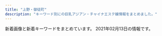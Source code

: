 ```yaml
---
title: "上野・御徒町"
description: "キーワード別にの巨乳アジアン・チャイナエステ嬢情報をまとめました。"
---
```


新着画像と新着キーワードをまとめています。
2021年02月13日の情報です。

<DmmAffiliateIns />
<KeywordTable
  shops={
    [
    {
        "keywords": {
            "D": 2,
            "89": 1,
            "C": 1,
            "87": 2,
            "86": 1,
            "F": 1
        },
        "img_links": [
            "http://www.iyashinoie.mensest.com/img/nav-003.png",
            "http://www.iyashinoie.mensest.com/img/stt.jpg",
            "http://www.iyashinoie.mensest.com/img/nav-006.png",
            "http://www.iyashinoie.mensest.com/img/nav-004.png",
            "http://www.iyashinoie.mensest.com/img/nav-002.png",
            "http://www.iyashinoie.mensest.com/img/top01.png",
            "http://www.iyashinoie.mensest.com/img/tel.png",
            "http://www.iyashinoie.mensest.com/files/003.jpg",
            "http://www.iyashinoie.mensest.com/img/nav-005.png",
            "http://www.iyashinoie.mensest.com/files/001.jpg",
            "http://www.iyashinoie.mensest.com/files/002.jpg",
            "http://www.iyashinoie.mensest.com/files/004.jpg",
            "http://www.iyashinoie.mensest.com/img/stb.jpg",
            "http://www.iyashinoie.mensest.com/img/nav-001.png"
        ],
        "url": "http://www.iyashinoie.mensest.com/",
        "name": "\u7652\u3057\u306e\u5bb6",
        "station": "\u6d45\u8349\u99c5"
    },
    {
        "img_links": [],
        "url": "http://www.macaron.esjoho.com/",
        "keywords": {},
        "station": "JR\u5fa1\u5f92\u753a\u99c5\u5317\u53e3",
        "name": "\u30de\u30ab\u30ed\u30f3"
    },
    {
        "station": "JR\u5fa1\u5f92\u753a\u99c5\u5317\u53e3",
        "keywords": {},
        "url": "http://reiwabi.work/",
        "name": "\u84ee\uff5e\u30ec\u30f3",
        "img_links": [
            "http://reiwabi.work/images/line.png",
            "http://reiwabi.work/images/7.jpg",
            "http://reiwabi.work/images/sys1.jpg",
            "http://reiwabi.work/staff/ruru.jpg",
            "http://reiwabi.work/img/risa1.jpg",
            "http://reiwabi.work/images/8.jpg",
            "http://reiwabi.work/staff/risa.jpg",
            "http://reiwabi.work/images/sys3.jpg",
            "http://reiwabi.work/staff/kasumi.jpg",
            "http://reiwabi.work/img/ruru1.jpg",
            "http://reiwabi.work/staff/yui.jpg",
            "http://reiwabi.work/images/mobile.jpg",
            "http://reiwabi.work/img/kana1.jpg",
            "http://reiwabi.work/img/aya2.jpg",
            "http://reiwabi.work/staff/yumi.jpg",
            "http://reiwabi.work/images/staff_t.jpg",
            "http://reiwabi.work/staff/erina.jpg",
            "http://reiwabi.work/img/erina1.jpg",
            "http://reiwabi.work/staff/kana.jpg",
            "http://reiwabi.work/images/int2.png",
            "http://reiwabi.work/img/yumi1.jpg",
            "http://reiwabi.work/images/5.jpg",
            "http://reiwabi.work/images/interior_t.jpg",
            "http://reiwabi.work/images/9.jpg",
            "http://reiwabi.work/images/ac1.jpg",
            "http://reiwabi.work/images/head.jpg",
            "http://reiwabi.work/images/sys2.jpg",
            "http://reiwabi.work/images/3.jpg",
            "http://reiwabi.work/img/yui1.jpg",
            "http://reiwabi.work/images/sys5.jpg",
            "http://reiwabi.work/img/aya1.jpg",
            "http://reiwabi.work/staff/aya.jpg",
            "http://reiwabi.work/img/mirai1.jpg",
            "http://reiwabi.work/img/kasumi1.jpg",
            "http://reiwabi.work/images/6.jpg",
            "http://reiwabi.work/images/4.jpg",
            "http://reiwabi.work/images/news.jpg",
            "http://reiwabi.work/images/2.jpg",
            "http://reiwabi.work/images/int1.png",
            "http://reiwabi.work/images/1.jpg",
            "http://reiwabi.work/staff/mirai.jpg",
            "http://reiwabi.work/img/risa2.jpg"
        ]
    },
    {
        "name": "\u5922\u306e\u604b",
        "keywords": {
            "87": 38,
            "86": 40,
            "C": 8,
            "88": 30,
            "D": 70,
            "F": 8,
            "G": 22
        },
        "img_links": [
            "http://www.yumenokoi.masg.info/files/018.jpg",
            "http://www.yumenokoi.masg.info/files/008.jpg",
            "http://www.yumenokoi.masg.info/images/rsubt1.png",
            "http://www.yumenokoi.masg.info/images/service/s02.jpg",
            "http://www.yumenokoi.masg.info/files/024.jpg",
            "http://www.yumenokoi.masg.info/images/m6.jpg",
            "http://www.yumenokoi.masg.info/files/008-02.jpg",
            "http://www.yumenokoi.masg.info/photo_news/upimg/259165f7d302e6c9a3_1.jpg",
            "http://www.yumenokoi.masg.info/files/024-02.jpg",
            "http://www.yumenokoi.masg.info/files/010-02.jpg",
            "http://www.yumenokoi.masg.info/files/017-02.jpg",
            "http://www.yumenokoi.masg.info/files/006-02.jpg",
            "http://www.yumenokoi.masg.info/files/018-02.jpg",
            "http://www.yumenokoi.masg.info/images/tel2.png",
            "http://www.yumenokoi.masg.info/files/011-02.jpg",
            "http://www.yumenokoi.masg.info/files/021.jpg",
            "http://www.yumenokoi.masg.info/images/slider-img001.jpg",
            "http://www.yumenokoi.masg.info/photo_news/upimg/259165f7d302e6c9a3_0.jpg",
            "http://www.yumenokoi.masg.info/files/017.jpg",
            "http://www.yumenokoi.masg.info/images/service/s01.jpg",
            "http://www.yumenokoi.masg.info/images/rsubt2.png",
            "http://www.yumenokoi.masg.info/images/rsubt5.png",
            "http://www.yumenokoi.masg.info/files/013-02.jpg",
            "http://www.yumenokoi.masg.info/files/015-02.jpg",
            "http://www.yumenokoi.masg.info/images/rsubt4.png",
            "http://www.yumenokoi.masg.info/images/rsubt3.png",
            "http://www.yumenokoi.masg.info/images/rsubt7.png",
            "http://www.yumenokoi.masg.info/files/009-02.jpg",
            "http://www.yumenokoi.masg.info/files/002-02.jpg",
            "http://www.yumenokoi.masg.info/files/015.jpg",
            "http://www.yumenokoi.masg.info/images/b-tel.png",
            "http://www.yumenokoi.masg.info/files/010.jpg",
            "http://www.yumenokoi.masg.info/images/m4.jpg",
            "http://www.yumenokoi.masg.info/images/service/s06.jpg",
            "http://www.yumenokoi.masg.info/files/023.jpg",
            "http://www.yumenokoi.masg.info/images/b-online.png",
            "http://www.yumenokoi.masg.info/files/006.jpg",
            "http://www.yumenokoi.masg.info/images/service/s05.jpg",
            "http://www.yumenokoi.masg.info/images/m1.jpg",
            "http://www.yumenokoi.masg.info/files/023-02.jpg",
            "http://www.yumenokoi.masg.info/files/021-02.jpg",
            "http://www.yumenokoi.masg.info/images/rsubt6.png",
            "http://www.yumenokoi.masg.info/images/service/s04.jpg",
            "http://www.yumenokoi.masg.info/files/013.jpg",
            "http://www.yumenokoi.masg.info/files/002.jpg",
            "http://www.yumenokoi.masg.info/files/009.jpg",
            "http://www.yumenokoi.masg.info/photo_news/upimg/351066018f0c247b28_0.jpg",
            "http://www.yumenokoi.masg.info/images/service/s03.jpg",
            "http://www.yumenokoi.masg.info/images/m3.jpg",
            "http://www.yumenokoi.masg.info/photo_news/upimg/497645f9666e055101_0.jpg",
            "http://www.yumenokoi.masg.info/images/slider-img002.jpg",
            "http://www.yumenokoi.masg.info/files/016-02.jpg",
            "http://www.yumenokoi.masg.info/files/016.jpg",
            "http://www.yumenokoi.masg.info/images/m2.jpg",
            "http://www.yumenokoi.masg.info/files/011.jpg"
        ],
        "url": "http://www.yumenokoi.masg.info/",
        "station": "JR\u5fa1\u5f92\u753a\u99c5\u5317\u53e3"
    },
    {
        "name": "\u5b89\u5fc3\u5802",
        "img_links": [
            "http://es-en.info/images/8.jpg",
            "http://es-en.info/sp/staff/emi.jpg",
            "http://es-en.info/sp/staff/yuki.jpg",
            "http://es-en.info/images/info.png",
            "http://es-en.info/sp/img/yuyu1.jpg",
            "http://es-en.info/images/3.jpg",
            "http://es-en.info/sp/images/time.png",
            "http://es-en.info/sp/img/nana1.jpg",
            "http://es-en.info/images/mobile.jpg",
            "http://es-en.info/sp/staff/yuyu.jpg",
            "http://es-en.info/sp/images/int3.jpg",
            "http://es-en.info/sp/images/sisu.png",
            "http://es-en.info/img/yuki1.jpg",
            "http://es-en.info/sp/staff/natumi.jpg",
            "http://es-en.info/img/yuyu1.jpg",
            "http://es-en.info/img/tiaki.jpg",
            "http://es-en.info/images/5.jpg",
            "http://es-en.info/sp/staff/ai.jpg",
            "http://es-en.info/sp/staff/nana.jpg",
            "http://es-en.info/img/nana1.jpg",
            "http://es-en.info/sp/images/tel.jpg",
            "http://es-en.info/sp/img/yuki1.jpg",
            "http://es-en.info/img/riri1.jpg",
            "http://es-en.info/sp/images/pc.jpg",
            "http://es-en.info/img/yuki.jpg",
            "http://es-en.info/sp/images/newsb.png",
            "http://es-en.info/images/7.jpg",
            "http://es-en.info/img/emi1.jpg",
            "http://es-en.info/images/staff_t.jpg",
            "http://es-en.info/sp/staff/eri.jpg",
            "http://es-en.info/sp/img/emi1.jpg",
            "http://es-en.info/sp/staff/tiaki.jpg",
            "http://es-en.info/sp/images/int1.jpg",
            "http://es-en.info/sp/images/ac1.jpg",
            "http://es-en.info/sp/images/topgirl.jpg",
            "http://es-en.info/sp/menu/top.jpg",
            "http://es-en.info/sp/img/natumi1.jpg",
            "http://es-en.info/images/interior.png",
            "http://es-en.info/img/eri1.jpg",
            "http://es-en.info/sp/images/top.jpg",
            "http://es-en.info/img/emi.jpg",
            "http://es-en.info/sp/images/int1.png",
            "http://es-en.info/img/riri.jpg",
            "http://es-en.info/images/9.jpg",
            "http://es-en.info/images/1.jpg",
            "http://es-en.info/sp/menu/interior.jpg",
            "http://es-en.info/sp/images/sisu_t.jpg",
            "http://es-en.info/sp/images/rec1.png",
            "http://es-en.info/img/tiaki1.jpg",
            "http://es-en.info/images/rem.jpg",
            "http://es-en.info/img/natumi.jpg",
            "http://es-en.info/img/ai.jpg",
            "http://es-en.info/img/nana.jpg",
            "http://es-en.info/sp/img/ai1.jpg",
            "http://es-en.info/sp/images/rec3.png",
            "http://es-en.info/images/sm.jpg",
            "http://es-en.info/img/ai1.jpg",
            "http://es-en.info/sp/menu/staff.jpg",
            "http://es-en.info/images/news.jpg",
            "http://es-en.info/img/eri.jpg",
            "http://es-en.info/sp/images/news.jpg",
            "http://es-en.info/sp/images/sys1.jpg",
            "http://es-en.info/images/sys1.png",
            "http://es-en.info/sp/images/footer.jpg",
            "http://es-en.info/img/natumi1.jpg",
            "http://es-en.info/images/10.jpg",
            "http://es-en.info/images/4.jpg",
            "http://es-en.info/images/interior_t.jpg",
            "http://es-en.info/sp/images/rec2.png",
            "http://es-en.info/sp/images/int2.jpg",
            "http://es-en.info/sp/staff/riri.jpg",
            "http://es-en.info/images/2.jpg",
            "http://es-en.info/sp/images/sys4.png",
            "http://es-en.info/sp/img/tiaki1.jpg",
            "http://es-en.info/sp/images/sys3.jpg",
            "http://es-en.info/sp/images/head.jpg",
            "http://es-en.info/sp/img/riri1.jpg",
            "http://es-en.info/sp/img/eri1.jpg",
            "http://es-en.info/sp/images/staff_t.png",
            "http://es-en.info/sp/images/interior_t.png",
            "http://es-en.info/img/yuyu.jpg",
            "http://es-en.info/images/head.jpg",
            "http://es-en.info/sp/images/sys2.jpg"
        ],
        "station": "JR\u5fa1\u5f92\u753a\u99c5\u5357\u53e3",
        "url": "http://es-en.info/",
        "keywords": {
            "86": 2,
            "87": 1,
            "85": 1,
            "88": 2,
            "90": 1,
            "F": 1
        }
    },
    {
        "station": "JR\u5fa1\u5f92\u753a\u99c5\u5357\u53e3",
        "url": "http://aroma-plumeria.work/",
        "name": "\u30a2\u30ed\u30de\u30d7\u30eb\u30e1\u30ea\u30a2",
        "img_links": [
            "http://aroma-plumeria.work/sp/img/fla-2.jpg",
            "http://aroma-plumeria.work/img/bar-r.jpg",
            "http://aroma-plumeria.work/img/sta1.jpg",
            "http://aroma-plumeria.work/sp/img/rc.jpg",
            "http://aroma-plumeria.work/sp/img/sta5.jpg",
            "http://aroma-plumeria.work/img/fla.jpg",
            "http://aroma-plumeria.work/img/koko_468x60.png",
            "http://aroma-plumeria.work/sp/img/sta10.jpg",
            "http://aroma-plumeria.work/sp/img/sta05.jpg",
            "http://aroma-plumeria.work/sp/img/sta09.jpg",
            "http://aroma-plumeria.work/sp/img/sta02.jpg",
            "http://aroma-plumeria.work/sp/img/add.jpg",
            "http://aroma-plumeria.work/img/sta09.jpg",
            "http://aroma-plumeria.work/sp/img/footbody.jpg",
            "http://aroma-plumeria.work/sp/img/t-s.jpg",
            "http://aroma-plumeria.work/img/sta02.jpg",
            "http://aroma-plumeria.work/img/fla3.jpg",
            "http://aroma-plumeria.work/sp/img/sys.jpg",
            "http://aroma-plumeria.work/sp/img/tel.jpg",
            "http://aroma-plumeria.work/img/bottom.jpg",
            "http://aroma-plumeria.work/sp/img/1F4AA.png",
            "http://aroma-plumeria.work/sp/img/sta2.jpg",
            "http://aroma-plumeria.work/img/sta010.jpg",
            "http://aroma-plumeria.work/sp/img/t-r.jpg",
            "http://aroma-plumeria.work/sp/img/sta1.jpg",
            "http://aroma-plumeria.work/img/botton.jpg",
            "http://aroma-plumeria.work/img/sta3.jpg",
            "http://aroma-plumeria.work/sp/img/nos.jpg",
            "http://aroma-plumeria.work/img/sta2.jpg",
            "http://aroma-plumeria.work/img/bar-t.jpg",
            "http://aroma-plumeria.work/img/sta4.jpg",
            "http://aroma-plumeria.work/img/iphone.png",
            "http://aroma-plumeria.work/sp/img/t-ac.jpg",
            "http://aroma-plumeria.work/img/bar-rc.jpg",
            "http://aroma-plumeria.work/sp/img/botton.jpg",
            "http://aroma-plumeria.work/img/news.jpg",
            "http://aroma-plumeria.work/sp/img/t-o.jpg",
            "http://aroma-plumeria.work/sp/img/add2.jpg",
            "http://aroma-plumeria.work/img/tps.jpg",
            "http://aroma-plumeria.work/sp/img/fla-1.jpg",
            "http://aroma-plumeria.work/img/1F4AA.png",
            "http://aroma-plumeria.work/sp/img/news.jpg",
            "http://aroma-plumeria.work/img/sta04.jpg",
            "http://aroma-plumeria.work/img/bar-a.jpg",
            "http://aroma-plumeria.work/sp/img/sta04.jpg",
            "http://aroma-plumeria.work/sp/img/pc.jpg",
            "http://aroma-plumeria.work/sp/img/sta01.jpg",
            "http://aroma-plumeria.work/img/botton2.jpg",
            "http://aroma-plumeria.work/sp/img/sta010.jpg",
            "http://aroma-plumeria.work/img/sta01.jpg",
            "http://aroma-plumeria.work/sp/img/sta4.jpg",
            "http://aroma-plumeria.work/img/fla2.jpg",
            "http://aroma-plumeria.work/sp/img/sta9.jpg",
            "http://aroma-plumeria.work/sp/img/head.jpg",
            "http://aroma-plumeria.work/img/sta05.jpg",
            "http://aroma-plumeria.work/img/bar-s.jpg",
            "http://aroma-plumeria.work/img/sta5.jpg",
            "http://aroma-plumeria.work/img/nos.jpg",
            "http://aroma-plumeria.work/sp/img/sta3.jpg",
            "http://aroma-plumeria.work/img/sta9.jpg",
            "http://aroma-plumeria.work/img/head.jpg",
            "http://aroma-plumeria.work/sp/img/koko_234x60.png",
            "http://aroma-plumeria.work/img/sta10.jpg",
            "http://aroma-plumeria.work/sp/img/new.jpg"
        ],
        "keywords": {
            "84": 1,
            "86": 3,
            "88": 2,
            "87": 4,
            "85": 5,
            "G": 1,
            "89": 2,
            "D": 8,
            "C": 17,
            "E": 2
        }
    },
    {
        "url": "http://miel.site",
        "keywords": {
            "85": 1,
            "82": 1,
            "96": 1,
            "80": 1
        },
        "img_links": [
            "http://miel.site/_src/32851154/10.pic.jpg",
            "http://miel.site/_src/29005337/_dsf6119.jpg",
            "http://miel.site/_src/29005342/cam2.png",
            "http://miel.site/_src/36873111/_igp4288.jpg",
            "http://miel.site/_src/38481438/wechatimg213.jpg",
            "http://miel.site/_src/36895484/52ab8d55af50aceb629a82f4d4e7387.jpg",
            "http://miel.site/_src/46102614/wechatimg176_20200107153650427.jpg",
            "http://miel.site/_src/29339021/_msk7930.jpg",
            "http://miel.site/_src/29310699/_dsf6130.jpg",
            "http://miel.site/_src/36895485/52ab8d55af50aceb629a82f4d4e7387.jpg",
            "http://miel.site/_src/29005244/tel.png",
            "http://miel.site/_src/29005344/_dsf6125.jpg",
            "http://miel.site/_src/29005260/news.png",
            "http://miel.site/_src/38472503/wechatimg213.jpg",
            "http://miel.site/_src/29005361/wechatimg47.jpg",
            "http://miel.site/_src/29005360/wechatimg47.jpg",
            "http://miel.site/_src/38481445/wechatimg177.jpg",
            "http://miel.site/_src/29005247/index_09.png",
            "http://miel.site/_src/29005377/smartselect_20190619-130437_wechat.jpg",
            "http://miel.site/_src/29005376/smartselect_20190619-130437_wechat.jpg",
            "http://miel.site/_src/29005355/wechatimg47.jpg",
            "http://miel.site/_src/29510474/_dsf6125.jpg",
            "http://miel.site/_src/29339297/img20190123185245900589.png",
            "http://miel.site/_src/34912876/afb69b6314ccce2e8e5cad415547196_20191220104044273.jpg",
            "http://miel.site/_src/32618650/wechatimg47.jpg",
            "http://miel.site/_src/29312035/wechatimg43.jpg",
            "http://miel.site/_src/36895479/0bb834c5e1d56a0e10627c891433859.jpg",
            "http://miel.site/_src/33382135/smartselect_20190619-130437_wechat.jpg",
            "http://miel.site/_src/46102613/e3d9317697b9310640e097934adfc99.jpg",
            "http://miel.site/_src/29311236/_dsf6136.jpg",
            "http://miel.site/_src/36891852/0bb834c5e1d56a0e10627c891433859.jpg",
            "http://miel.site/_src/46102607/fbe435955084a9c8c2e02b3bb62d2ef.jpg",
            "http://miel.site/_src/29005319/sign.png",
            "http://miel.site/_src/40140461/cam2.png",
            "http://miel.site/_src/34912881/afb69b6314ccce2e8e5cad415547196_20191220104044273.jpg",
            "http://miel.site/_src/46102608/fbe435955084a9c8c2e02b3bb62d2ef.jpg",
            "http://miel.site/_src/29311235/_dsf6135.jpg",
            "http://miel.site/_src/29310698/_dsf6119.jpg",
            "http://miel.site/_src/29005343/_dsf6130.jpg",
            "http://miel.site/_src/29005371/smartselect_20190619-130437_wechat.jpg",
            "http://miel.site/_src/29005243/tel.png",
            "http://miel.site/_src/29005262/img20191121221515045946.png",
            "http://miel.site/_src/34912875/afb69b6314ccce2e8e5cad415547196_20191220104044273.jpg",
            "http://miel.site/_src/29005339/img20170112114741767461.png",
            "http://miel.site/_src/29312033/wechatimg44.jpg",
            "http://miel.site/_src/29005265/mobile.png",
            "http://miel.site/_src/29311234/_dsf6133.jpg",
            "http://miel.site/_src/29227656/_dsf6136.jpg"
        ],
        "station": "JR\u5fa1\u5f92\u753a\u99c5\u5357\u53e3",
        "name": "\u30a8\u30f3\u30b8\u30a7\u30eb"
    },
    {
        "station": "\u6d45\u8349\u99c52\u756a\u51fa\u53e3",
        "img_links": [
            "http://th20.com/turu/images/mobile.jpg"
        ],
        "keywords": {
            "C": 7
        },
        "url": "http://th20.com/turu/",
        "name": "\u9db4"
    },
    {
        "station": "\u7530\u539f\u753a\u99c53\u756a\u51fa\u53e3",
        "keywords": {},
        "img_links": [],
        "url": "http://www.sh-riraku107.xyz/",
        "name": "AOI"
    },
    {
        "name": "\u30b9\u30de\u30a4\u30eb",
        "img_links": [
            "http://smile.ests.jp/images/s_news1.jpg",
            "http://smile.ests.jp/images/s_news.jpg",
            "http://smile.ests.jp/photos/sites/73/2019/06/2019061509402378.jpg",
            "http://smile.ests.jp/images/s_link.png",
            "http://smile.ests.jp/images/end.png",
            "http://smile.ests.jp/images/s_staff.png",
            "http://smile.ests.jp/photos/sites/73/2019/06/2019061509402348.jpg",
            "http://smile.ests.jp/images/mobile.jpg",
            "http://smile.ests.jp/images/s3.jpg",
            "http://smile.ests.jp/images/info.jpg",
            "http://smile.ests.jp/images/s1.jpg",
            "http://smile.ests.jp/photos/sites/73/2019/06/2019061509402357.jpg",
            "http://smile.ests.jp/photos/sites/73/2019/06/2019060610061095.jpg",
            "http://smile.ests.jp/images/top.png",
            "http://smile.ests.jp/photos/sites/73/2020/11/2020110814162332.jpg"
        ],
        "url": "http://smile.ests.jp/",
        "station": "JR\u5fa1\u5f92\u753a\u99c5\u5357\u53e3",
        "keywords": {
            "82": 1,
            "87": 1,
            "84": 1,
            "D": 4,
            "88": 1,
            "C": 1,
            "85": 1
        }
    },
    {
        "url": "http://www.sh-riraks.xyz/",
        "name": "\u5922\u306e\u8776\u3005",
        "station": "JR\u5fa1\u5f92\u753a\u99c5\u5357\u53e3",
        "keywords": {
            "C": 17
        },
        "img_links": [
            "http://www.sh-riraks.xyz/uploads/190611/1-1Z611153S2561.jpg",
            "http://www.sh-riraks.xyz/uploads/201130/1-201130133045611.jpg",
            "http://www.sh-riraks.xyz/uploads/201130/1-201130133145E0.jpg",
            "http://www.sh-riraks.xyz/uploads/201130/1-201130133029220.jpg",
            "http://www.sh-riraks.xyz/uploads/201130/1-201130133129441.jpg",
            "http://www.sh-riraks.xyz/uploads/181001/1-1Q001142T6406.jpg",
            "http://www.sh-riraks.xyz/uploads/201130/1-201130133215X9.jpg",
            "http://www.sh-riraks.xyz/img/ttl_mobile.png",
            "http://www.sh-riraks.xyz/uploads/200617/1-20061G54941Z9.jpg",
            "http://www.sh-riraks.xyz/uploads/allimg/180604/1-1P60410212A02.jpg",
            "http://www.sh-riraks.xyz/uploads/201130/1-201130133012441.jpg",
            "http://www.sh-riraks.xyz/img/ttl_staff.png",
            "http://www.sh-riraks.xyz/uploads/181001/1-1Q001142IB48.jpg",
            "http://www.sh-riraks.xyz/uploads/180521/1-1P52116495SC.jpg",
            "http://www.sh-riraks.xyz/uploads/200617/1-20061G54TIb.jpg",
            "http://www.sh-riraks.xyz/uploads/191015/1-1910151T03I48.jpg",
            "http://www.sh-riraks.xyz/uploads/201130/1-201130132942Y6.jpg",
            "http://www.sh-riraks.xyz/img/ttl_girls.png",
            "http://www.sh-riraks.xyz/uploads/200617/1-20061G54ZQ14.jpg",
            "http://www.sh-riraks.xyz/uploads/200107/1-20010F92019226.jpg",
            "http://www.sh-riraks.xyz/img/ttl_pickup.png",
            "http://www.sh-riraks.xyz/uploads/201130/1-201130132956292.jpg",
            "http://www.sh-riraks.xyz/uploads/201130/1-20113013311Rc.jpg",
            "http://www.sh-riraks.xyz/uploads/180521/1-1P5211649103K.jpg",
            "http://www.sh-riraks.xyz/img/ttl_wnew.png"
        ]
    },
    {
        "url": "https://arirang.tyo.cm/",
        "station": "JR\u5fa1\u5f92\u753a\u99c5\u5317\u53e3",
        "keywords": {
            "85": 18,
            "E": 6,
            "D": 30,
            "86": 6,
            "87": 12,
            "C": 6,
            "83": 6
        },
        "img_links": [
            "https://arirang.tyo.cm/photos/sites/78/2020/12/2020120409184012.jpg",
            "https://arirang.tyo.cm/images/tit_therapist.png",
            "https://arirang.tyo.cm/photos/sites/78/2020/12/2020120409183322.jpg",
            "https://arirang.tyo.cm/images/room4.jpg",
            "https://arirang.tyo.cm/images/tit_staff01.png",
            "https://arirang.tyo.cm/images/tit_new.png",
            "https://arirang.tyo.cm/images/sp_tit_therapist.png",
            "https://arirang.tyo.cm/photos/sites/78/2021/02/2021020409174516.jpg",
            "https://arirang.tyo.cm/images/sp_top.jpg",
            "https://arirang.tyo.cm/photos/sites/78/2020/12/2020120409183445.jpg",
            "https://arirang.tyo.cm/photos/sites/78/2020/12/2020120409183619.jpg",
            "https://arirang.tyo.cm/images/sp_tit_staff02.png",
            "https://arirang.tyo.cm/images/maining.jpg",
            "https://arirang.tyo.cm/images/top.jpg",
            "https://arirang.tyo.cm/images/sp_tit_staff01.png",
            "https://arirang.tyo.cm/images/sp_tit_new.png",
            "https://arirang.tyo.cm/images/tit_staff02.png",
            "https://arirang.tyo.cm/images/room2.jpg",
            "https://arirang.tyo.cm/photos/sites/78/2020/12/2020120409183825.jpg",
            "https://arirang.tyo.cm/images/img_tel.png",
            "https://arirang.tyo.cm/photos/sites/78/2020/12/202012040918423.jpg",
            "https://arirang.tyo.cm/images/room3.jpg",
            "https://arirang.tyo.cm/images/room1.jpg"
        ],
        "name": "\u685c\u30fb\u3055\u304f\u3089"
    },
    {
        "img_links": [
            "http://estelaspa.com/img/system/4.jpg",
            "http://estelaspa.com/img/system/3.jpg",
            "http://estelaspa.com/img/photo_button.png",
            "http://estelaspa.com/uploaded/girlinfo/14/G1_14_2.jpg",
            "http://estelaspa.com/img/rmenu/staff_off.png",
            "http://estelaspa.com/uploaded/girlinfo/16/G2_16_3.jpg",
            "http://estelaspa.com/img/access/key.jpg",
            "http://estelaspa.com/uploaded/girlinfo/12/G1_12_2.jpg",
            "http://estelaspa.com/img/system/card.jpg",
            "http://estelaspa.com/img/corona.png",
            "http://estelaspa.com/img/google_button.png",
            "http://estelaspa.com/uploaded/news/201201035405.jpg",
            "http://estelaspa.com/img/room/1.png",
            "http://estelaspa.com/uploaded/girlinfo/9/G2_9_3.jpg",
            "http://estelaspa.com/img/system/2.jpg",
            "http://estelaspa.com/img/rmenu/call_off.png",
            "http://estelaspa.com/uploaded/girlinfo/13/G1_13_2.jpg",
            "http://estelaspa.com/img/fmenu/call_off.png",
            "http://estelaspa.com/img/rmenu/top_off.png",
            "http://img.es-navi.com/img/link/banners/s/000002.png",
            "http://estelaspa.com/img/system/etc.jpg"
        ],
        "station": "JR\u5fa1\u5f92\u753a\u99c5\u5317\u53e3",
        "name": "Estela SPA\uff5e\u30a8\u30b9\u30c6\u30e9\u30b9\u30d1",
        "url": "http://estelaspa.com/",
        "keywords": {
            "C": 7
        }
    },
    {
        "url": "https://www.ueno-assistant.com/",
        "img_links": [
            "https://www.ueno-assistant.com/images/opbs20-12.jpg",
            "http://www.ueno-assistant.com/images/index_05.png",
            "http://www.ueno-assistant.com/images/opbs20-9.jpg",
            "http://www.ueno-assistant.com/images/opbs20-5.jpg",
            "http://www.ueno-assistant.com/images/index_20.jpg",
            "http://www.ueno-assistant.com/images/index_09.png",
            "https://www.ueno-assistant.com/images/index_19.jpg",
            "https://www.ueno-assistant.com/images/index_03.png",
            "https://www.ueno-assistant.com/images/index_18.jpg",
            "http://www.ueno-assistant.com/images/a0.jpg",
            "https://www.ueno-assistant.com/images/opbs20-15.jpg",
            "http://www.ueno-assistant.com/images/index_03.png",
            "http://www.ueno-assistant.com/images/opbs20-17t.jpg",
            "http://www.ueno-assistant.com/images/index_06.png",
            "http://www.ueno-assistant.com/images/index_08.png",
            "https://www.ueno-assistant.com/images/opbs20-9.jpg",
            "https://www.ueno-assistant.com/images/index_05.png",
            "https://www.ueno-assistant.com/images/index_08.png",
            "https://www.ueno-assistant.com/images/index_02.png",
            "http://www.ueno-assistant.com/images/opbs20-18.jpg",
            "http://www.ueno-assistant.com/images/opbs20-12.jpg",
            "https://www.ueno-assistant.com/images/opbs35.jpg",
            "http://www.ueno-assistant.com/images/index_07.png",
            "http://www.ueno-assistant.com/images/opbs20-17.jpg",
            "https://www.ueno-assistant.com/images/opbs20-17.jpg",
            "https://www.ueno-assistant.com/images/index_20.jpg",
            "http://www.ueno-assistant.com/images/opbs35.jpg",
            "https://www.ueno-assistant.com/images/index_06.png",
            "http://www.ueno-assistant.com/images/opbs20-15.jpg",
            "https://www.ueno-assistant.com/images/opbs20-17t.jpg",
            "http://www.ueno-assistant.com/images/1.jpg",
            "http://www.ueno-assistant.com/images/index_02.png",
            "https://www.ueno-assistant.com/images/index_07.png",
            "http://www.ueno-assistant.com/images/index_18.jpg",
            "https://www.ueno-assistant.com/images/index_09.png",
            "https://www.ueno-assistant.com/images/4.jpg",
            "http://www.ueno-assistant.com/images/index_19.jpg",
            "https://www.ueno-assistant.com/images/1.jpg",
            "https://www.ueno-assistant.com/images/opbs20-5.jpg",
            "https://www.ueno-assistant.com/images/opbs20-18.jpg",
            "https://www.ueno-assistant.com/images/a0.jpg",
            "http://www.ueno-assistant.com/images/4.jpg"
        ],
        "keywords": {
            "90": 6,
            "86": 2,
            "85": 6
        },
        "name": "\u5973\u624b",
        "station": "JR\u4e0a\u91ce\u99c5\u6d45\u8349\u53e3"
    },
    {
        "station": "JR\u5fa1\u5f92\u753a\u99c5\u5357\u53e3",
        "name": "\u6708\u514e \u30b2\u30c3\u30c8",
        "keywords": {
            "D": 4,
            "E": 2,
            "C": 2,
            "\u30bb\u30af\u30b7\u30fc": 1,
            "86": 4,
            "87": 1,
            "85": 5
        },
        "img_links": [
            "https://moon-rabbit.info/staffPhoto/s20201027002208.jpg",
            "https://moon-rabbit.info/staffPhoto/s20201027020357.jpg",
            "https://moon-rabbit.info/staffPhoto/s20201027011627.jpg",
            "https://moon-rabbit.info/staffPhoto/s20201026233328.jpg",
            "https://moon-rabbit.info/staffPhoto/b20201027002208.jpg",
            "https://moon-rabbit.info/staffPhoto/b20210213172102.jpg",
            "https://moon-rabbit.info/staffPhoto/s20201002155444.jpg",
            "https://moon-rabbit.info/staffPhoto/s20201213182803.jpg",
            "https://moon-rabbit.info/staffPhoto/s20201027015914.jpg",
            "https://moon-rabbit.info/images/mobile.jpg",
            "https://moon-rabbit.info/staffPhoto/b20201027011549.jpg",
            "https://moon-rabbit.info/js/sliderLine/slide_next.png",
            "https://moon-rabbit.info/images/store/03.jpg",
            "https://moon-rabbit.info/staffPhoto/s20201027005947.jpg",
            "https://moon-rabbit.info/staffPhoto/b20201027020436.jpg",
            "https://moon-rabbit.info/staffPhoto/b20201027015802.jpg",
            "https://moon-rabbit.info/staffPhoto/s20201027004730.jpg",
            "https://moon-rabbit.info/staffPhoto/s20201027015802.jpg",
            "https://moon-rabbit.info/staffPhoto/s20201201162931.jpg",
            "https://moon-rabbit.info/staffPhoto/s20201027011549.jpg",
            "https://moon-rabbit.info/uploadfiles/images/campaignMoonRabbitInfo.jpg",
            "https://moon-rabbit.info/staffPhoto/s20201027020436.jpg",
            "https://moon-rabbit.info/staffPhoto/s20201027004342.jpg",
            "https://moon-rabbit.info/staffPhoto/s20210213172102.jpg",
            "https://moon-rabbit.info/staffPhoto/s20201026232438.jpg",
            "https://moon-rabbit.info/staffPhoto/b20201027020357.jpg",
            "https://moon-rabbit.info/images/store/02.jpg",
            "https://moon-rabbit.info/images/store/01.jpg",
            "https://moon-rabbit.info/staffPhoto/b20201201162931.jpg",
            "https://moon-rabbit.info/staffPhoto/b20201027004342.jpg",
            "https://moon-rabbit.info/staffPhoto/b20201027003115.jpg",
            "https://moon-rabbit.info/images/store/04.jpg",
            "https://moon-rabbit.info/staffPhoto/s20201026233537.jpg",
            "https://moon-rabbit.info/staffPhoto/s20201026233224.jpg",
            "https://moon-rabbit.info/staffPhoto/b20201027015914.jpg",
            "https://moon-rabbit.info/staffPhoto/b20201027004730.jpg",
            "https://moon-rabbit.info/images/returnBtn.png",
            "https://moon-rabbit.info/staffPhoto/b20201213182803.jpg",
            "https://moon-rabbit.info/js/sliderLine/slide_prev.png",
            "https://moon-rabbit.info/staffPhoto/s20201027003115.jpg"
        ],
        "url": "https://moon-rabbit.info/"
    },
    {
        "img_links": [
            "http://chloe.est-u.com/images/a3.jpg",
            "http://chloe.est-u.com/images/index_01.jpg",
            "http://chloe.est-u.com/images/s1.jpg",
            "http://chloe.est-u.com/images/3.jpg",
            "http://chloe.est-u.com/images/a1.jpg",
            "http://chloe.est-u.com/images/index_03.jpg",
            "http://chloe.est-u.com/images/cc.jpg",
            "http://chloe.est-u.com/images/2.jpg",
            "http://chloe.est-u.com/images/a2.jpg",
            "http://chloe.est-u.com/images/index_02.jpg",
            "http://chloe.est-u.com/images/index_14.jpg",
            "http://chloe.est-u.com/images/index_07.jpg"
        ],
        "keywords": {},
        "station": "JR\u5fa1\u5f92\u753a\u99c5\u5357\u53e3",
        "name": "CHLOE",
        "url": "http://chloe.est-u.com/"
    },
    {
        "img_links": [
            "http://o-lucky.work/images/head.jpg",
            "http://o-lucky.work/sp/images/menu/top.jpg",
            "http://o-lucky.work/sp/staff/sakura.jpg",
            "http://o-lucky.work/sp/staff/sayaka.jpg",
            "http://o-lucky.work/sp/images/int3.jpg",
            "http://o-lucky.work/sp/img/kana1.jpg",
            "http://o-lucky.work/images/5.jpg",
            "http://o-lucky.work/images/news.jpg",
            "http://o-lucky.work/staff/sayaka.jpg",
            "http://o-lucky.work/sp/staff/yuyu.jpg",
            "http://o-lucky.work/img/kana1.jpg",
            "http://o-lucky.work/sp/img/yuyu1.jpg",
            "http://o-lucky.work/images/1.jpg",
            "http://o-lucky.work/images/staff_t.jpg",
            "http://o-lucky.work/images/4.jpg",
            "http://o-lucky.work/img/nana1.jpg",
            "http://o-lucky.work/images/b3.jpg",
            "http://o-lucky.work/staff/sakura.jpg",
            "http://o-lucky.work/images/mobile.jpg",
            "http://o-lucky.work/img/ruru1.jpg",
            "http://o-lucky.work/sp/images/topgirl.jpg",
            "http://o-lucky.work/sp/images/tel.jpg",
            "http://o-lucky.work/sp/images/top.jpg",
            "http://o-lucky.work/images/line.png",
            "http://o-lucky.work/sp/images/int4.jpg",
            "http://o-lucky.work/images/sys2.jpg",
            "http://o-lucky.work/images/interior_t.jpg",
            "http://o-lucky.work/images/b2.jpg",
            "http://o-lucky.work/sp/img/ruru1.jpg",
            "http://o-lucky.work/images/sm.jpg",
            "http://o-lucky.work/img/yuyu1.jpg",
            "http://o-lucky.work/sp/img/sayaka1.jpg",
            "http://o-lucky.work/sp/menu/interior.jpg",
            "http://o-lucky.work/sp/staff/nana.jpg",
            "http://o-lucky.work/images/sys1.jpg",
            "http://o-lucky.work/sp/staff/kana.jpg",
            "http://o-lucky.work/sp/images/news.jpg",
            "http://o-lucky.work/sp/images/int1.jpg",
            "http://o-lucky.work/sp/images/sys3.jpg",
            "http://o-lucky.work/sp/images/head.jpg",
            "http://o-lucky.work/images/7.jpg",
            "http://o-lucky.work/staff/nana.jpg",
            "http://o-lucky.work/images/8.jpg",
            "http://o-lucky.work/sp/images/pc.jpg",
            "http://o-lucky.work/staff/yuyu.jpg",
            "http://o-lucky.work/sp/images/ac1.jpg",
            "http://o-lucky.work/sp/staff/koko.jpg",
            "http://o-lucky.work/sp/img/sakura1.jpg",
            "http://o-lucky.work/sp/images/sys1.jpg",
            "http://o-lucky.work/images/6.jpg",
            "http://o-lucky.work/sp/images/b2.jpg",
            "http://o-lucky.work/images/tr.jpg",
            "http://o-lucky.work/sp/menu/top.jpg",
            "http://o-lucky.work/sp/images/menu/staff.jpg",
            "http://o-lucky.work/sp/images/newsb.jpg",
            "http://o-lucky.work/sp/images/sys2.jpg",
            "http://o-lucky.work/sp/images/staff_t.jpg",
            "http://o-lucky.work/staff/kana.jpg",
            "http://o-lucky.work/sp/menu/staff.jpg",
            "http://o-lucky.work/img/sayaka1.jpg",
            "http://o-lucky.work/sp/img/nana1.jpg",
            "http://o-lucky.work/sp/images/rec1.jpg",
            "http://o-lucky.work/sp/staff/ruru.jpg",
            "http://o-lucky.work/images/int1.jpg",
            "http://o-lucky.work/sp/images/int2.jpg",
            "http://o-lucky.work/sp/images/b3.jpg",
            "http://o-lucky.work/sp/images/interior_t.jpg",
            "http://o-lucky.work/staff/ruru.jpg",
            "http://o-lucky.work/sp/img/koko1.jpg",
            "http://o-lucky.work/images/3.jpg",
            "http://o-lucky.work/images/b1.jpg",
            "http://o-lucky.work/img/sakura1.jpg",
            "http://o-lucky.work/images/int2.jpg",
            "http://o-lucky.work/sp/images/b1.jpg",
            "http://o-lucky.work/staff/koko.jpg",
            "http://o-lucky.work/sp/images/footer.jpg",
            "http://o-lucky.work/img/koko1.jpg"
        ],
        "name": "Lucky \u30e9\u30c3\u30ad\u30fc",
        "station": "JR\u5fa1\u5f92\u753a\u99c5\u5317\u53e3",
        "url": "http://o-lucky.work/",
        "keywords": {}
    },
    {
        "keywords": {
            "83": 1,
            "D": 3,
            "88": 2,
            "87": 2,
            "C": 16,
            "86": 7,
            "E": 1
        },
        "name": "\u5a9a\u59eb\uff5e\u30d3\u30ad\uff5e",
        "img_links": [
            "http://biki-massage.work/img/sta3.jpg",
            "http://biki-massage.work/img/s2.jpg",
            "http://biki-massage.work/sp/img/pic.jpg",
            "http://biki-massage.work/img/head.jpg",
            "http://biki-massage.work/sp/img/p6.jpg",
            "http://biki-massage.work/sp/img/t-s.jpg",
            "http://biki-massage.work/img/st4.jpg",
            "http://biki-massage.work/img/st1.jpg",
            "http://biki-massage.work/sp/img/cam.jpg",
            "http://biki-massage.work/sp/img/pc.jpg",
            "http://biki-massage.work/img/s3.jpg",
            "http://biki-massage.work/img/botton.jpg",
            "http://biki-massage.work/sp/img/p3.jpg",
            "http://biki-massage.work/sp/img/botton.jpg",
            "http://biki-massage.work/img/nos.jpg",
            "http://biki-massage.work/sp/img/t-t.jpg",
            "http://biki-massage.work/img/sta6.jpg",
            "http://biki-massage.work/img/st3.jpg",
            "http://biki-massage.work/sp/img/t-o.jpg",
            "http://biki-massage.work/img/campian.jpg",
            "http://biki-massage.work/sp/img/tel.jpg",
            "http://biki-massage.work/img/s4.jpg",
            "http://biki-massage.work/img/sta5.jpg",
            "http://biki-massage.work/img/sta1.jpg",
            "http://biki-massage.work/sp/img/s3.jpg",
            "http://biki-massage.work/img/st2.jpg",
            "http://biki-massage.work/img/st6.jpg",
            "http://biki-massage.work/sp/img/s2.jpg",
            "http://biki-massage.work/img/s5.jpg",
            "http://biki-massage.work/img/fla1.jpg",
            "http://biki-massage.work/sp/img/p2.jpg",
            "http://biki-massage.work/sp/img/t-a.jpg",
            "http://biki-massage.work/sp/img/s4.jpg",
            "http://biki-massage.work/img/s1.jpg",
            "http://biki-massage.work/sp/img/info.jpg",
            "http://biki-massage.work/img/s6.jpg",
            "http://biki-massage.work/img/mo.png",
            "http://biki-massage.work/sp/img/s6.jpg",
            "http://biki-massage.work/sp/img/s1.jpg",
            "http://biki-massage.work/sp/img/tit.jpg",
            "http://biki-massage.work/sp/img/s5.jpg",
            "http://biki-massage.work/img/st5.jpg",
            "http://biki-massage.work/img/sta4.jpg",
            "http://biki-massage.work/img/fla2.jpg",
            "http://biki-massage.work/img/sta2.jpg",
            "http://biki-massage.work/sp/img/t-r.jpg",
            "http://biki-massage.work/img/fla3.jpg",
            "http://biki-massage.work/sp/img/add.jpg",
            "http://biki-massage.work/sp/img/sys.jpg",
            "http://biki-massage.work/sp/img/time.jpg"
        ],
        "station": "JR\u5fa1\u5f92\u753a\u99c5\u5317\u53e3",
        "url": "http://biki-massage.work/"
    },
    {
        "name": "\u30ab\u30eb\u30de\u30ea\u30be\u30fc\u30c8\uff06\u30b9\u30d1",
        "url": "http://esthe-massage.black/",
        "img_links": [
            "http://esthe-massage.black/images/sta1.jpg",
            "http://esthe-massage.black/images/index_an_06.jpg",
            "http://esthe-massage.black/images/index_bn_03.jpg",
            "http://esthe-massage.black/images/index_an_02.jpg",
            "http://esthe-massage.black/images/index_an_01.jpg",
            "http://esthe-massage.black/images/sta5.jpg",
            "http://esthe-massage.black/images/sta6.jpg",
            "http://esthe-massage.black/images/index_bn_06.jpg",
            "http://esthe-massage.black/images/index_an_04.jpg",
            "http://esthe-massage.black/images/cg12.jpg",
            "http://esthe-massage.black/images/te.png",
            "http://esthe-massage.black/images/sta7.jpg",
            "http://esthe-massage.black/images/index_bn_01.jpg",
            "http://esthe-massage.black/images/sta8.jpg",
            "http://esthe-massage.black/images/sys03.jpg",
            "http://esthe-massage.black/images/cg7.jpg",
            "http://esthe-massage.black/images/tit4.png",
            "http://esthe-massage.black/images/sta12.jpg",
            "http://cdn.dino-es.com/images/logo/88x31DinoEs.png",
            "http://esthe-massage.black/images/cg5.jpg",
            "http://esthe-massage.black/images/tit2.png",
            "http://esthe-massage.black/images/sys01.jpg",
            "http://esthe-massage.black/images/top.jpg",
            "http://esthe-massage.black/images/acc.jpg",
            "http://esthe-massage.black/images/footer.jpg",
            "http://esthe-massage.black/images/index_bn_02.jpg",
            "http://esthe-massage.black/images/link_3.jpg",
            "http://esthe-massage.black/images/sta10.jpg",
            "http://esthe-massage.black/images/cg10.jpg",
            "http://esthe-massage.black/images/cg2.jpg",
            "http://esthe-massage.black/images/tit5.png",
            "http://esthe-massage.black/images/tit1.png",
            "http://esthe-massage.black/images/cg3.jpg",
            "http://esthe-massage.black/images/cg1.jpg",
            "http://esthe-massage.black/images/sta3.jpg",
            "http://esthe-massage.black/images/cg4.jpg",
            "http://esthe-massage.black/images/sta2.jpg",
            "http://esthe-massage.black/images/cg11.jpg",
            "http://esthe-massage.black/images/index_an_05.jpg",
            "http://esthe-massage.black/images/cg6.jpg",
            "http://esthe-massage.black/images/sys02.jpg",
            "http://esthe-massage.black/images/qr.jpg",
            "http://esthe-massage.black/images/cg8.jpg",
            "http://esthe-massage.black/images/sta11.jpg",
            "http://esthe-massage.black/images/index_bn_05.jpg",
            "http://esthe-massage.black/images/index_an_03.jpg"
        ],
        "keywords": {
            "84": 8,
            "C": 4,
            "E": 4,
            "D": 16,
            "89": 4,
            "82": 30
        },
        "station": "JR\u5fa1\u5f92\u753a\u99c5\u5357\u53e3"
    },
    {
        "url": "http://for-you-ueno.com/",
        "name": "You and I*\u30e6\u30fc\uff06\u30a2\u30a4",
        "station": "JR\u4e0a\u91ce\u99c5\u6d45\u8349\u53e3",
        "keywords": {},
        "img_links": [
            "http://for-you-ueno.com/lib/img/cast2/img2-s.jpg",
            "http://for-you-ueno.com/lib/img/tel.png",
            "http://for-you-ueno.com/lib/img/course1.png",
            "http://for-you-ueno.com/lib/img/cast3/img3.jpg",
            "http://for-you-ueno.com/lib/img/cast1/img1-s.jpg",
            "http://for-you-ueno.com/lib/img/cast3/img4.jpg",
            "http://for-you-ueno.com/lib/img/address.png",
            "http://for-you-ueno.com/lib/img/course.png",
            "http://for-you-ueno.com/lib/img/ashiura.png",
            "http://for-you-ueno.com/lib/img/cast4/img1.jpg",
            "http://for-you-ueno.com/lib/img/cast4/img2.jpg",
            "http://for-you-ueno.com/lib/img/cp-desc2.png",
            "http://for-you-ueno.com/lib/img/cp-ttl.png",
            "http://for-you-ueno.com/lib/img/cp-sub2.png",
            "http://for-you-ueno.com/lib/img/cast1/img2-s.jpg",
            "http://for-you-ueno.com/lib/img/cast3/img2.jpg",
            "http://for-you-ueno.com/lib/img/aroma.png",
            "http://for-you-ueno.com/lib/img/deep.png",
            "http://for-you-ueno.com/lib/img/gallery.png",
            "http://for-you-ueno.com/lib/img/slide2.jpg",
            "http://for-you-ueno.com/lib/img/cp-desc1sp.png",
            "http://for-you-ueno.com/lib/img/info-ttl.png",
            "http://for-you-ueno.com/lib/img/oil.png",
            "http://for-you-ueno.com/lib/img/open.png",
            "http://for-you-ueno.com/lib/img/recommend.png",
            "http://for-you-ueno.com/lib/img/cast4/img1-s.jpg",
            "http://for-you-ueno.com/lib/img/cast5/img3-s.jpg",
            "http://for-you-ueno.com/lib/img/awa.png",
            "http://for-you-ueno.com/lib/img/plan-ttl.png",
            "http://for-you-ueno.com/lib/img/cp-desc2sp.png",
            "http://for-you-ueno.com/lib/img/h1.png",
            "http://for-you-ueno.com/lib/img/cast2/img1-s.jpg",
            "http://for-you-ueno.com/lib/img/cast2/img3-s.jpg",
            "http://for-you-ueno.com/lib/img/cast2/img1.jpg",
            "http://for-you-ueno.com/lib/img/cast5/img1-s.jpg",
            "http://for-you-ueno.com/lib/img/cast3/img1.jpg",
            "http://for-you-ueno.com/lib/img/course5.png",
            "http://for-you-ueno.com/lib/img/cast3/img3-s.jpg",
            "http://for-you-ueno.com/lib/img/siatsu.png",
            "http://for-you-ueno.com/lib/img/cast5/img1.jpg",
            "http://for-you-ueno.com/lib/img/other.png",
            "http://for-you-ueno.com/lib/img/slide3.jpg",
            "http://for-you-ueno.com/lib/img/course3.png",
            "http://for-you-ueno.com/lib/img/cast1/img1.jpg",
            "http://for-you-ueno.com/lib/img/cast5/img2-s.jpg",
            "http://for-you-ueno.com/lib/img/cast-ttl.png",
            "http://for-you-ueno.com/lib/img/cast5/img2.jpg",
            "http://for-you-ueno.com/lib/img/course-ttl.png",
            "http://for-you-ueno.com/lib/img/slide1.jpg",
            "http://for-you-ueno.com/lib/img/phone.png",
            "http://for-you-ueno.com/lib/img/cp-sub1.png",
            "http://for-you-ueno.com/lib/img/course2.png",
            "http://for-you-ueno.com/lib/img/cast1/img2.jpg",
            "http://for-you-ueno.com/lib/img/cast3/img1-s.jpg",
            "http://for-you-ueno.com/lib/img/cast2/img4.jpg",
            "http://for-you-ueno.com/lib/img/cast.png",
            "http://for-you-ueno.com/lib/img/cast2/img3.jpg",
            "http://for-you-ueno.com/lib/img/cast4/img2-s.jpg",
            "http://for-you-ueno.com/lib/img/cp-desc1.png",
            "http://for-you-ueno.com/lib/img/plan.png",
            "http://for-you-ueno.com/lib/img/cast2/img4-s.jpg",
            "http://for-you-ueno.com/lib/img/cast5/img3.jpg",
            "http://for-you-ueno.com/lib/img/cast3/img4-s.jpg",
            "http://for-you-ueno.com/lib/img/course4.png",
            "http://for-you-ueno.com/lib/img/cast3/img2-s.jpg",
            "http://for-you-ueno.com/lib/img/cast2/img2.jpg"
        ]
    },
    {
        "station": "JR\u5fa1\u5f92\u753a\u99c5\u5357\u53e3",
        "keywords": {
            "88": 10,
            "C": 26,
            "89": 28,
            "D": 11,
            "90": 3
        },
        "url": "http://foryou-es.info/",
        "name": "\u30de\u30fc\u30ad\u30e5\u30ea\u30fcMERCURY",
        "img_links": [
            "http://www.foryou-es.info/images/koko_200x40.png",
            "http://www.foryou-es.info/sp/img/honey3.jpg",
            "http://foryou-es.info/img/hina3.jpg",
            "http://foryou-es.info/images/tel.png",
            "http://www.foryou-es.info/sp/img/sia3.jpg",
            "http://www.foryou-es.info/sp/images/sm.jpg",
            "http://foryou-es.info/img/honey2.jpg",
            "http://www.foryou-es.info/img/sara1.jpg",
            "http://www.foryou-es.info/img/miki1.jpg",
            "http://foryou-es.info/img/rora2.jpg",
            "http://www.foryou-es.info/img/honey.png",
            "http://www.foryou-es.info/sp/img/honey1.jpg",
            "http://foryou-es.info/img/saki3.jpg",
            "http://www.foryou-es.info/img/honey2.jpg",
            "http://foryou-es.info/img/riko4.jpg",
            "http://www.foryou-es.info/images/tp.png",
            "http://www.foryou-es.info/sp/images/newface.png",
            "http://foryou-es.info/images/blog.jpg",
            "http://www.foryou-es.info/img/rora3.jpg",
            "http://www.foryou-es.info/img/yui1.jpg",
            "http://www.foryou-es.info/img/honey1.jpg",
            "http://foryou-es.info/img/sara.png",
            "http://foryou-es.info/img/riko2.jpg",
            "http://www.foryou-es.info/sp/img/miki.png",
            "http://www.foryou-es.info/sp/images/top.jpg",
            "http://www.foryou-es.info/sp/images/int1.jpg",
            "http://www.foryou-es.info/img/saki3.jpg",
            "http://www.foryou-es.info/sp/img/rora.png",
            "http://foryou-es.info/img/hina2.jpg",
            "http://www.foryou-es.info/img/sara3.jpg",
            "http://foryou-es.info/img/miki3.jpg",
            "http://www.foryou-es.info/sp/img/sia1.jpg",
            "http://www.foryou-es.info/sp/img/riko.png",
            "http://www.foryou-es.info/sp/staff/saki.png",
            "http://www.foryou-es.info/images/ac.jpg",
            "http://www.foryou-es.info/sp/images/staff_t.jpg",
            "http://www.foryou-es.info/images/interior1.png",
            "http://www.foryou-es.info/img/rora.png",
            "http://foryou-es.info/img/seiko.png",
            "http://www.foryou-es.info/img/sia1.jpg",
            "http://www.foryou-es.info/sp/images/news.png",
            "http://www.foryou-es.info/images/sirase.jpg",
            "http://www.foryou-es.info/sp/img/yui.png",
            "http://www.foryou-es.info/sp/images/time.jpg",
            "http://foryou-es.info/img/riko3.jpg",
            "http://foryou-es.info/images/tt.png",
            "http://foryou-es.info/images/interior.jpg",
            "http://foryou-es.info/img/rora.png",
            "http://www.foryou-es.info/sp/images/pc.jpg",
            "http://www.foryou-es.info/sp/img/hina.png",
            "http://www.foryou-es.info/sp/img/sia2.jpg",
            "http://foryou-es.info/images/news.jpg",
            "http://foryou-es.info/images/sa.jpg",
            "http://foryou-es.info/images/si.png",
            "http://foryou-es.info/img/honey.png",
            "http://www.foryou-es.info/sp/img/seiko1.jpg",
            "http://foryou-es.info/img/sia1.jpg",
            "http://www.foryou-es.info/images/rem.jpg",
            "http://www.foryou-es.info/img/riko1.jpg",
            "http://foryou-es.info/img/sara3.jpg",
            "http://foryou-es.info/img/sia3.jpg",
            "http://foryou-es.info/images/koko_200x40.png",
            "http://www.foryou-es.info/images/mobile.jpg",
            "http://www.foryou-es.info/sp/img/honey.png",
            "http://www.foryou-es.info/img/hina2.jpg",
            "http://foryou-es.info/img/saki2.jpg",
            "http://foryou-es.info/img/rora3.jpg",
            "http://foryou-es.info/img/yui3.jpg",
            "http://www.foryou-es.info/img/seiko.png",
            "http://www.foryou-es.info/sp/img/seiko3.jpg",
            "http://www.foryou-es.info/sp/menu/top.jpg",
            "http://www.foryou-es.info/sp/img/sara.png",
            "http://www.foryou-es.info/img/miki.png",
            "http://www.foryou-es.info/img/sia2.jpg",
            "http://foryou-es.info/images/sirase.jpg",
            "http://www.foryou-es.info/sp/img/hina1.jpg",
            "http://foryou-es.info/img/honey3.jpg",
            "http://www.foryou-es.info/images/interior.jpg",
            "http://www.foryou-es.info/img/saki.png",
            "http://www.foryou-es.info/sp/images/int2.jpg",
            "http://www.foryou-es.info/img/miki2.jpg",
            "http://www.foryou-es.info/sp/img/honey2.jpg",
            "http://foryou-es.info/img/rora1.jpg",
            "http://foryou-es.info/img/rora4.jpg",
            "http://www.foryou-es.info/sp/img/hina4.jpg",
            "http://www.foryou-es.info/img/yui2.jpg",
            "http://www.foryou-es.info/images/news.jpg",
            "http://www.foryou-es.info/sp/img/miki2.jpg",
            "http://www.foryou-es.info/images/tt.png",
            "http://foryou-es.info/img/miki1.jpg",
            "http://www.foryou-es.info/sp/images/newsb.jpg",
            "http://www.foryou-es.info/sp/img/yui2.jpg",
            "http://foryou-es.info/images/sm.jpg",
            "http://www.foryou-es.info/img/rora4.jpg",
            "http://www.foryou-es.info/sp/img/saki.png",
            "http://www.foryou-es.info/images/tel.png",
            "http://www.foryou-es.info/sp/img/miki3.jpg",
            "http://www.foryou-es.info/img/rora2.jpg",
            "http://www.foryou-es.info/sp/img/yui1.jpg",
            "http://foryou-es.info/img/sia2.jpg",
            "http://www.foryou-es.info/img/hina4.jpg",
            "http://www.foryou-es.info/img/yui3.jpg",
            "http://www.foryou-es.info/img/honey3.jpg",
            "http://www.foryou-es.info/img/saki2.jpg",
            "http://www.foryou-es.info/images/info.jpg",
            "http://www.foryou-es.info/img/sara2.jpg",
            "http://foryou-es.info/img/hina4.jpg",
            "http://www.foryou-es.info/sp/img/miki1.jpg",
            "http://www.foryou-es.info/sp/img/sia.png",
            "http://foryou-es.info/img/sara1.jpg",
            "http://www.foryou-es.info/img/riko.png",
            "http://foryou-es.info/img/saki1.jpg",
            "http://www.foryou-es.info/img/riko4.jpg",
            "http://www.foryou-es.info/img/sia3.jpg",
            "http://www.foryou-es.info/sp/images/tel.jpg",
            "http://foryou-es.info/images/rem.jpg",
            "http://www.foryou-es.info/images/newface.jpg",
            "http://foryou-es.info/images/mobile.jpg",
            "http://www.foryou-es.info/sp/staff/yui.png",
            "http://www.foryou-es.info/images/so.jpg",
            "http://www.foryou-es.info/images/interior_t.jpg",
            "http://www.foryou-es.info/sp/images/int3.jpg",
            "http://foryou-es.info/img/hina.png",
            "http://foryou-es.info/img/hina1.jpg",
            "http://www.foryou-es.info/sp/img/seiko2.jpg",
            "http://www.foryou-es.info/sp/img/hina2.jpg",
            "http://www.foryou-es.info/img/sia4.jpg",
            "http://foryou-es.info/images/tp.png",
            "http://www.foryou-es.info/images/si.png",
            "http://www.foryou-es.info/sp/images/head.jpg",
            "http://foryou-es.info/img/saki.png",
            "http://www.foryou-es.info/sp/img/seiko.png",
            "http://www.foryou-es.info/images/staff_t.jpg",
            "http://foryou-es.info/img/miki2.jpg",
            "http://foryou-es.info/img/yui2.jpg",
            "http://foryou-es.info/img/sia4.jpg",
            "http://www.foryou-es.info/img/sia.png",
            "http://www.foryou-es.info/images/sa.jpg",
            "http://foryou-es.info/img/yui.png",
            "http://foryou-es.info/images/so.jpg",
            "http://www.foryou-es.info/sp/img/hina3.jpg",
            "http://www.foryou-es.info/img/yui.png",
            "http://foryou-es.info/img/riko.png",
            "http://www.foryou-es.info/sp/menu/staff.jpg",
            "http://foryou-es.info/img/sara2.jpg",
            "http://www.foryou-es.info/img/hina3.jpg",
            "http://www.foryou-es.info/sp/img/seiko4.jpg",
            "http://foryou-es.info/images/interior1.png",
            "http://www.foryou-es.info/img/sara.png",
            "http://foryou-es.info/img/yui1.jpg",
            "http://foryou-es.info/img/miki.png",
            "http://www.foryou-es.info/img/riko2.jpg",
            "http://foryou-es.info/images/staff_t.jpg",
            "http://foryou-es.info/images/newface.jpg",
            "http://www.foryou-es.info/sp/menu/interior.jpg",
            "http://foryou-es.info/img/sia.png",
            "http://foryou-es.info/images/zy.png",
            "http://www.foryou-es.info/img/rora1.jpg",
            "http://www.foryou-es.info/img/riko3.jpg",
            "http://www.foryou-es.info/img/saki1.jpg",
            "http://foryou-es.info/images/ac.jpg",
            "http://www.foryou-es.info/img/hina.png",
            "http://foryou-es.info/images/interior_t.jpg",
            "http://foryou-es.info/img/riko1.jpg",
            "http://www.foryou-es.info/images/sm.jpg",
            "http://www.foryou-es.info/images/blog.jpg",
            "http://www.foryou-es.info/sp/img/yui3.jpg",
            "http://foryou-es.info/img/honey1.jpg",
            "http://www.foryou-es.info/img/miki3.jpg",
            "http://www.foryou-es.info/sp/images/interior_t.jpg",
            "http://www.foryou-es.info/sp/img/sia4.jpg",
            "http://foryou-es.info/images/info.jpg",
            "http://www.foryou-es.info/images/zy.png",
            "http://www.foryou-es.info/img/hina1.jpg"
        ]
    },
    {
        "url": "https://20oasis.com/",
        "name": "\u30aa\u30a2\u30b7\u30b9",
        "img_links": [
            "https://20oasis.com/images/index_02.png",
            "https://20oasis.com/images/1.jpg",
            "https://20oasis.com/images/index_07.png",
            "https://20oasis.com/images/index_08.png",
            "https://20oasis.com/images/4.jpg",
            "https://20oasis.com/images/os20-7.jpg",
            "https://20oasis.com/images/index_20.jpg",
            "https://20oasis.com/images/index_05.png",
            "https://20oasis.com/images/index_09.png",
            "https://20oasis.com/images/a0.jpg",
            "https://20oasis.com/images/os21-6.jpg",
            "https://20oasis.com/images/index_06.png",
            "https://20oasis.com/images/os21-5.jpg",
            "https://20oasis.com/images/14.jpg",
            "https://20oasis.com/images/index_03.png"
        ],
        "keywords": {
            "98": 1,
            "90": 2
        },
        "station": "JR\u4e0a\u91ce\u99c5\u5165\u8c37\u53e3"
    },
    {
        "station": "JR\u5fa1\u5f92\u753a\u99c5\u5317\u53e3",
        "keywords": {},
        "img_links": [],
        "url": "https://u-este.com/",
        "name": "\u7652\u3057\u5c4b"
    },
    {
        "keywords": {},
        "url": "http://www.itoshii.tokyo/",
        "name": "\u30d5\u30a1\u30f3\u30bf\u30b8\u30fc",
        "station": "JR\u5fa1\u5f92\u753a\u99c5\u5317\u53e3",
        "img_links": []
    },
    {
        "keywords": {
            "C": 1
        },
        "img_links": [
            "http://spa-amore.info/uploads/rubyes/2018/11/img_2998.png",
            "http://spa-amore.info/uploads/rubyes/2017/02/icon_flower.png",
            "http://spa-amore.info/uploads/rubyes/2019/03/img_35011.jpg",
            "http://spa-amore.info/uploads/rubyes/2017/02/img_info_04.png",
            "http://spa-amore.info/uploads/rubyes/2017/02/bnr_side_02.png",
            "http://spa-amore.info/uploads/rubyes/2020/12/img_6829.jpg",
            "http://spa-amore.info/uploads/rubyes/2019/10/img_4995.jpg",
            "http://spa-amore.info/uploads/rubyes/2020/10/img_6514.jpg",
            "http://spa-amore.info/uploads/rubyes/2017/02/img_info_03.png",
            "http://spa-amore.info/uploads/rubyes/2018/12/ad-7z8-s.png",
            "http://spa-amore.info/uploads/rubyes/2020/10/img_6515.jpg",
            "http://spa-amore.info/uploads/rubyes/2017/02/img_info_06.png",
            "http://spa-amore.info/uploads/rubyes/2019/12/img_3761.jpg",
            "http://spa-amore.info/uploads/rubyes/2018/06/img_6484de79a84e589afe69cac1.jpg",
            "http://spa-amore.info/uploads/rubyes/2017/02/btn_top_03.png",
            "http://spa-amore.info/uploads/rubyes/2018/06/img_6517de79a84e589afe69cac1.jpg",
            "http://spa-amore.info/uploads/rubyes/2018/06/tel.jpg",
            "http://spa-amore.info/\thttp:/spa-amore.info/uploads/rubyes/2019/03/ivent2.jpeg",
            "http://spa-amore.info/uploads/rubyes/2017/02/bnr_side_05.png",
            "http://spa-amore.info/uploads/rubyes/2019/04/img_3767.jpg",
            "http://spa-amore.info/uploads/rubyes/2017/02/treatment.png",
            "http://spa-amore.info/uploads/rubyes/2019/12/img_3763.jpg",
            "http://spa-amore.info/uploads/rubyes/2019/10/img_5017.jpg",
            "http://spa-amore.info/uploads/rubyes/2017/02/subvisual_link.png",
            "http://spa-amore.info/uploads/rubyes/2017/03/img_bnr_concept.png",
            "http://spa-amore.info/uploads/rubyes/2018/12/ad_7z8_720.png",
            "http://spa-amore.info/uploads/rubyes/2017/02/btn_top_01.png",
            "http://spa-amore.info/uploads/rubyes/2020/05/img_4838.jpg",
            "http://spa-amore.info/uploads/rubyes/2020/01/img_5610-1919x2560.jpg",
            "http://spa-amore.info/uploads/rubyes/2019/03/img_35012.jpg",
            "http://spa-amore.info/uploads/rubyes/2017/02/wifi.jpg",
            "http://spa-amore.info/uploads/rubyes/2017/02/subvisual_contact.png",
            "http://spa-amore.info/uploads/rubyes/2018/06/img_6526de79a84e589afe69cac1.jpg",
            "http://spa-amore.info/uploads/rubyes/2017/02/subvisual_magazine.png",
            "http://spa-amore.info/uploads/rubyes/2017/02/img_info_01.png",
            "http://spa-amore.info/uploads/rubyes/2020/03/lili.jpeg",
            "http://spa-amore.info/uploads/rubyes/2017/02/bnr_side_01.png",
            "http://spa-amore.info/uploads/rubyes/images/no-photo.jpg",
            "http://spa-amore.info/uploads/rubyes/2019/12/img_3765.jpg",
            "http://spa-amore.info/uploads/rubyes/2020/11/img_6655.jpg",
            "http://spa-amore.info/uploads/rubyes/2017/02/subvisual_enquete.png",
            "http://spa-amore.info/uploads/rubyes/images/subvisual_staff.png",
            "http://spa-amore.info/uploads/rubyes/2017/02/subvisual_reserve.png",
            "http://spa-amore.info/uploads/rubyes/2018/06/img_6509de79a84e589afe69cac1.jpg",
            "http://spa-amore.info/uploads/rubyes/2019/10/img_4997.jpg",
            "http://spa-amore.info/uploads/rubyes/2017/02/subvisual_link-1000x144.png",
            "http://spa-amore.info/uploads/rubyes/images/p01.png",
            "http://spa-amore.info/uploads/rubyes/images/icon_flower.png",
            "http://spa-amore.info/uploads/rubyes/2018/06/wechatimg111.jpeg",
            "http://spa-amore.info/uploads/rubyes/2017/02/bnr_side_credit.png",
            "http://spa-amore.info/uploads/rubyes/2017/02/btn_top_02.png",
            "http://spa-amore.info/uploads/rubyes/2019/04/img_3768.jpg",
            "http://spa-amore.info/uploads/rubyes/2018/06/bnr_side_041.png",
            "http://spa-amore.info/uploads/rubyes/2017/02/img_info_02.png",
            "http://spa-amore.info/uploads/rubyes/2017/02/subvisual_qa.png",
            "http://spa-amore.info/uploads/rubyes/2019/12/img_3766.jpg",
            "http://spa-amore.info/uploads/rubyes/2017/02/subvisual_info.png",
            "http://spa-amore.info/uploads/rubyes/2019/07/img_4390.jpg",
            "http://spa-amore.info/uploads/rubyes/2017/02/img_info_05.png",
            "http://spa-amore.info/uploads/rubyes/2020/10/img_6511.jpg",
            "http://spa-amore.info/uploads/rubyes/2017/02/bnr_side_03.png",
            "http://spa-amore.info/uploads/rubyes/2020/11/img_6654.jpg"
        ],
        "station": "JR\u5fa1\u5f92\u753a\u99c5\u5317\u53e3",
        "name": "\u30b9\u30d1 \u30a2\u30e2\u30fc\u30ec",
        "url": "http://spa-amore.info/"
    },
    {
        "station": "JR\u5fa1\u5f92\u753a\u99c5\u5357\u53e3",
        "name": "ZOEY \u30be\u30fc\u30a4",
        "keywords": {},
        "url": "http://zoey.mssg.jp",
        "img_links": [
            "http://zoey.mssg.jp/images/top/top_01.jpg",
            "http://zoey.mssg.jp/images/top/top_04.jpg",
            "http://zoey.mssg.jp/images/top/top_03.jpg",
            "http://zoey.mssg.jp/images/top/top_02.jpg",
            "http://zoey.mssg.jp/images/top/top_05.jpg",
            "http://zoey.mssg.jp/images/home/top.jpg",
            "http://zoey.mssg.jp/images/top/top_08.png",
            "http://zoey.mssg.jp/images/staff_image/staf_010a.jpg",
            "http://zoey.mssg.jp/images/top/top_06.jpg",
            "http://zoey.mssg.jp/images/page_top.png"
        ]
    },
    {
        "station": "JR\u5fa1\u5f92\u753a\u99c5\u5357\u53e3",
        "url": "http://ikoi.ies.fun/",
        "keywords": {},
        "img_links": [
            "http://ikoi.ies.fun/photos/sites/30/2020/11/2020111202190044.jpg",
            "http://ikoi.ies.fun/imge/sys.jpg",
            "http://ikoi.ies.fun/imge/imge.jpg",
            "http://ikoi.ies.fun/photos/sites/30/2019/04/2019041003152989.jpg",
            "http://ikoi.ies.fun/imge/s_staff.jpg",
            "http://ikoi.ies.fun/photos/sites/30/2019/04/2019041003182929.jpg",
            "http://ikoi.ies.fun/photos/sites/30/2019/04/2019041003160427.jpg",
            "http://ikoi.ies.fun/photos/sites/30/2019/04/2019041003193229.jpg",
            "http://ikoi.ies.fun/imge/staff-t.png",
            "http://ikoi.ies.fun/photos/sites/30/2020/11/2020111202194447.jpg",
            "http://ikoi.ies.fun/photos/sites/30/2019/08/2019081201441933.jpg",
            "http://ikoi.ies.fun/photos/sites/30/2019/04/2019041003200578.jpg"
        ],
        "name": "\u61a9"
    },
    {
        "keywords": {
            "88": 1,
            "87": 1,
            "85": 1,
            "D": 4,
            "E": 6,
            "C": 2,
            "89": 1,
            "86": 2
        },
        "name": "\u6708\u591c",
        "station": "JR\u4e0a\u91ce\u99c5\u6d45\u8349\u53e3",
        "img_links": [
            "http://www.rosa-es.info/staff/yumi2.jpg",
            "http://www.rosa-es.info/staff/koko1.jpg",
            "http://www.rosa-es.info/img/pic/int1.jpg",
            "http://www.rosa-es.info/img/pic/int3.jpg",
            "http://www.rosa-es.info/staff/rara1.jpg",
            "http://www.rosa-es.info/staff/nana1.jpg",
            "http://www.rosa-es.info/img/pic/int2.jpg",
            "http://www.rosa-es.info/img/loader.png",
            "http://www.rosa-es.info/staff/koko.jpg",
            "http://www.rosa-es.info/staff/yuki2.jpg",
            "http://www.rosa-es.info/img/pic/slide_2.jpg",
            "http://www.rosa-es.info/staff/nana.jpg",
            "http://www.rosa-es.info/staff/yumi.jpg",
            "http://www.rosa-es.info/staff/yumi1.jpg",
            "http://www.rosa-es.info/staff/koko2.jpg",
            "http://www.rosa-es.info/staff/yuki.jpg",
            "http://www.rosa-es.info/img/pic/slide_1.jpg",
            "http://www.rosa-es.info/staff/yuri1.jpg",
            "http://www.rosa-es.info/staff/rara2.jpg",
            "http://www.rosa-es.info/staff/rara.jpg",
            "http://www.rosa-es.info/staff/yuki1.jpg",
            "http://www.rosa-es.info/staff/yuri.jpg",
            "http://www.rosa-es.info/img/pic/int4.jpg",
            "http://www.rosa-es.info/staff/yuri2.jpg",
            "http://www.rosa-es.info/staff/nana2.jpg"
        ],
        "url": "http://www.rosa-es.info/"
    },
    {
        "img_links": [
            "http://taiwan-resort.com/img/mask02.jpg",
            "http://taiwan-resort.com/img/corona-4.jpg",
            "http://taiwan-resort.com/img/reina3.jpg",
            "http://taiwan-resort.com/img/mask03.jpg",
            "http://taiwan-resort.com/img/emi001.jpg",
            "http://taiwan-resort.com/img/corona-5.jpg",
            "http://taiwan-resort.com/img/tel_img.png",
            "http://taiwan-resort.com/img/corona-2.jpg",
            "http://taiwan-resort.com/img/mask04.jpg",
            "http://taiwan-resort.com/img/mami002.png",
            "http://taiwan-resort.com/img/anna.png",
            "http://taiwan-resort.com/img/yuki.jpg",
            "http://taiwan-resort.com/img/rei.jpg",
            "http://taiwan-resort.com/img/pagetop.png",
            "http://taiwan-resort.com/img/honoka02.jpg",
            "http://taiwan-resort.com/img/corona-3.jpg",
            "http://taiwan-resort.com/img/miki.jpg",
            "http://taiwan-resort.com/img/mask01.jpg",
            "http://taiwan-resort.com/img/head_img.png",
            "http://taiwan-resort.com/img/sara002.jpg",
            "http://taiwan-resort.com/img/topbg02.jpg",
            "http://taiwan-resort.com/img/mask05.jpg",
            "http://taiwan-resort.com/img/photo_01.jpg"
        ],
        "keywords": {},
        "station": "JR\u5fa1\u5f92\u753a\u99c5\u5357\u53e3",
        "url": "http://taiwan-resort.com/",
        "name": "\u53f0\u6e7e\u30ea\u30be\u30fc\u30c8"
    },
    {
        "name": "CoCo-Arashi",
        "url": "https://cc-tokyo.xyz/",
        "station": "\u4e0a\u91ce\u99c5\u5e83\u5c0f\u8def\u53e3",
        "keywords": {
            "85": 23,
            "87": 6,
            "86": 13,
            "83": 3,
            "84": 3
        },
        "img_links": [
            "https://cc-tokyo.xyz/therapist/yuri1.jpg",
            "https://cc-tokyo.xyz/therapist/yui1.jpg",
            "https://cc-tokyo.xyz/therapist/minami1.jpg",
            "https://cc-tokyo.xyz/images/barInfo.jpg",
            "https://cc-tokyo.xyz/images/magazine.jpg",
            "https://cc-tokyo.xyz/images/barProfile.jpg",
            "https://cc-tokyo.xyz/images/barAccess.jpg",
            "https://cc-tokyo.xyz/therapist/moe1.jpg",
            "https://cc-tokyo.xyz/therapist/momoka1.jpg",
            "https://cc-tokyo.xyz/images/coverGirlText.png",
            "https://cc-tokyo.xyz/images/barLink.jpg",
            "https://cc-tokyo.xyz/images/mobile.jpg",
            "https://cc-tokyo.xyz/therapist/mari1.jpg",
            "https://cc-tokyo.xyz/room/1.jpg",
            "https://cc-tokyo.xyz/therapist/hinako1.jpg",
            "https://cc-tokyo.xyz/images/barSystem.jpg",
            "https://cc-tokyo.xyz/images/movie.jpg",
            "https://cc-tokyo.xyz/banner/468x60.jpg",
            "https://cc-tokyo.xyz/therapist/yuyu1.jpg",
            "https://cc-tokyo.xyz/images/barTherapist.jpg",
            "https://cc-tokyo.xyz/therapist/saya1.jpg",
            "https://cc-tokyo.xyz/images/concept.jpg",
            "https://cc-tokyo.xyz/images/indexMap.jpg",
            "https://cc-tokyo.xyz/therapist/emi1.jpg",
            "https://cc-tokyo.xyz/therapist/yanyan1.jpg",
            "http://www.a-side.com/ad/koko/include/banner/koko_200x40.png",
            "https://cc-tokyo.xyz/therapist/comingSoon.jpg",
            "https://cc-tokyo.xyz/banner/88x31.jpg",
            "https://cc-tokyo.xyz/therapist/mai1.jpg"
        ]
    },
    {
        "name": "\u7652\u3057\u306e\u5bb6",
        "station": "JR\u4e0a\u91ce\u99c5\u6d45\u8349\u53e3",
        "url": "http://www.iyashinoie-ueno.com/",
        "keywords": {
            "84": 4,
            "D": 12,
            "87": 8,
            "86": 4,
            "C": 11
        },
        "img_links": [
            "http://www.iyashinoie-ueno.com/images/mobile.jpg",
            "http://www.iyashinoie-ueno.com/files/014.jpg",
            "http://www.iyashinoie-ueno.com/files/001-02.jpg",
            "http://www.iyashinoie-ueno.com/images/pick1.jpg",
            "http://www.iyashinoie-ueno.com/files/019.jpg",
            "http://www.iyashinoie-ueno.com/images/staff_top2.jpg",
            "http://www.iyashinoie-ueno.com/files/018-02.jpg",
            "http://www.iyashinoie-ueno.com/files/019-02.jpg",
            "http://www.iyashinoie-ueno.com/images/news_top.jpg",
            "http://www.iyashinoie-ueno.com/images/top2.jpg",
            "http://www.iyashinoie-ueno.com/files/001.jpg",
            "http://www.iyashinoie-ueno.com/files/014-02.jpg",
            "http://www.iyashinoie-ueno.com/files/018.jpg",
            "http://www.iyashinoie-ueno.com/images/newgirls_top.jpg",
            "http://www.iyashinoie-ueno.com/images/end.jpg",
            "http://www.iyashinoie-ueno.com/images/staff_top.jpg"
        ]
    },
    {
        "keywords": {
            "C": 1,
            "\u5de8\u4e73": 1,
            "\u4e73": 1
        },
        "station": "JR\u5fa1\u5f92\u753a\u99c5\u5357\u53e3",
        "url": "https://www.a-side.com/o-ai/",
        "name": "\u85cd\uff5e\u30a2\u30a4\uff5e",
        "img_links": [
            "https://img.a-side.com/photo/digicame/20210201/32458_04.jpg",
            "https://www.a-side.com/o-ai/staff/miyuki/index.jpg",
            "https://img.a-side.com/photo/premium/20210210/31695_01_top1.jpg",
            "https://www.a-side.com/o-ai/images/info/photo07.jpg",
            "https://img.a-side.com/photo/premium/20210212/33649_01_top1.jpg",
            "https://www.a-side.com/o-ai/images/info/photo10.jpg",
            "https://static.a-side.com/photo/shop/33596/list.jpg",
            "https://static.a-side.com/photo/shop/33708/list.jpg",
            "https://www.a-side.com/o-ai/staff/aya/index.jpg",
            "https://img.a-side.com/photo/digicame/20210202/31399_02.jpg",
            "https://static.a-side.com/photo/shop/31695/list.jpg",
            "https://img.a-side.com/photo/digicame/20210205/34987_03.jpg",
            "https://www.a-side.com/o-ai/staff/maki/index.jpg",
            "https://img.a-side.com/photo/premium/20210202/34965_01_sp.jpg",
            "https://img.a-side.com/photo/digicame/20210205/29625_02.jpg",
            "https://www.a-side.com/o-ai/images/massage/photo01.jpg",
            "https://static.a-side.com/photo/shop/16032/list.jpg",
            "https://static.a-side.com/photo/shop/34669/list.jpg",
            "https://www.a-side.com/o-ai/staff/rika/index.jpg",
            "https://static.a-side.com/photo/shop/34660/list.jpg",
            "https://img.a-side.com/photo/koko/33456/thumb.jpg",
            "https://img.a-side.com/photo/premium/20210210/31695_01_top2.jpg",
            "https://www.a-side.com/o-ai/staff/miho/index.jpg",
            "https://img.a-side.com/photo/koko/30430/thumb.jpg",
            "https://img.a-side.com/photo/premium/20210211/27898_01_top2.jpg",
            "https://www.a-side.com/o-ai/images/covergirl.jpg",
            "https://www.a-side.com/o-ai/images/info/photo02.jpg",
            "https://img.a-side.com/photo/premium/20210201/35215_01_sp.jpg",
            "https://static.a-side.com/photo/shop/33796/list.jpg",
            "https://www.a-side.com/o-ai/images/massage/photo03.jpg",
            "https://static.a-side.com/photo/shop/33915/list.jpg",
            "https://static.a-side.com/photo/shop/35298/list.jpg",
            "https://static.a-side.com/photo/shop/35167/list.jpg",
            "https://www.a-side.com/o-ai/staff/nana/index.jpg",
            "https://img.a-side.com/photo/digicame/20210205/12823_02.jpg",
            "https://www.a-side.com/o-ai/staff/ai/index.jpg",
            "https://static.a-side.com/photo/shop/35215/list.jpg",
            "https://www.a-side.com/o-ai/images/info/photo03.jpg",
            "https://static.a-side.com/photo/shop/35331/list.jpg",
            "https://www.a-side.com/o-ai/images/info/photo01.jpg",
            "https://www.a-side.com/o-ai/images/info/photo11.jpg",
            "https://img.a-side.com/photo/digicame/20210205/29625_03.jpg",
            "https://img.a-side.com/photo/digicame/20210202/31399_01.jpg",
            "https://www.a-side.com/o-ai/images/info/photo04.jpg",
            "https://www.a-side.com/o-ai/images/info/photo08.jpg",
            "https://img.a-side.com/photo/koko/24050/thumb.jpg",
            "https://www.a-side.com/o-ai/images/info/photo12.jpg",
            "https://img.a-side.com/photo/digicame/20210202/25065_02.jpg",
            "https://img.a-side.com/photo/digicame/20210205/29625_04.jpg",
            "https://www.a-side.com/o-ai/staff/yuyu/index.jpg",
            "https://static.a-side.com/photo/shop/35020/list.jpg",
            "https://img.a-side.com/photo/digicame/20210204/28058_02.jpg",
            "https://img.a-side.com/photo/digicame/20210205/29625_01.jpg",
            "https://static.a-side.com/photo/shop/35086/list.jpg",
            "https://static.a-side.com/photo/shop/34961/list.jpg",
            "https://img.a-side.com/photo/premium/20201127/33649_01_index.jpg",
            "https://img.a-side.com/photo/premium/20210212/33649_01_top2.jpg",
            "https://static.a-side.com/photo/shop/35132/list.jpg",
            "https://www.a-side.com/o-ai/images/coupon/info.png",
            "https://img.a-side.com/photo/premium/20210105/34987_01_index.jpg",
            "https://www.a-side.com/o-ai/staff/yuna/index.jpg",
            "https://static.a-side.com/photo/shop/34272/list.jpg",
            "https://www.a-side.com/o-ai/staff/momo/index.jpg",
            "https://img.a-side.com/photo/weekly/20210212/top.jpg",
            "https://img.a-side.com/photo/premium/20210211/27898_01_top1.jpg",
            "https://img.a-side.com/photo/koko/31363/thumb.jpg",
            "https://static.a-side.com/photo/shop/24050/list.jpg",
            "https://static.a-side.com/photo/shop/34768/list.jpg",
            "https://static.a-side.com/photo/shop/34987/list.jpg",
            "https://static.a-side.com/photo/shop/34847/list.jpg",
            "https://www.a-side.com/o-ai/images/massage/photo04.jpg",
            "https://www.a-side.com/o-ai/images/coupon/stamp.jpg",
            "https://www.a-side.com/include/img/top/button_twitter.png",
            "https://img.a-side.com/photo/premium/20210204/34449_01_sp.jpg",
            "https://www.a-side.com/o-ai/images/system/stamp.jpg",
            "https://www.a-side.com/o-ai/images/info/photo05.jpg",
            "https://www.a-side.com/o-ai/images/info/photo09.jpg",
            "https://www.a-side.com/o-ai/images/massage/photo02.jpg",
            "https://static.a-side.com/photo/shop/34907/list.jpg",
            "https://img.a-side.com/photo/digicame/20210205/12823_01.jpg",
            "https://www.a-side.com/o-ai/images/coupon/presented.png",
            "https://img.a-side.com/photo/digicame/20210203/20991_04.jpg",
            "https://static.a-side.com/photo/shop/34965/list.jpg",
            "https://www.a-side.com/o-ai/images/info/photo06.jpg",
            "https://www.a-side.com/o-ai/images/top_notice.jpg",
            "https://static.a-side.com/photo/shop/35018/list.jpg"
        ]
    },
    {
        "keywords": {
            "F": 2,
            "87": 1,
            "85": 1,
            "D": 3,
            "86": 3
        },
        "url": "http://aroma-esthe.in.net/",
        "img_links": [
            "http://aroma-esthe.in.net/images/fbt.jpg",
            "http://aroma-esthe.in.net/images/cg05.jpg",
            "http://aroma-esthe.in.net/images/kan.jpg",
            "http://aroma-esthe.in.net/images/r3.jpg",
            "http://aroma-esthe.in.net/images/top.jpg",
            "http://aroma-esthe.in.net/images/fla.jpg",
            "http://aroma-esthe.in.net/images/r2.jpg",
            "http://aroma-esthe.in.net/images/fbf.jpg",
            "http://aroma-esthe.in.net/images/r4.jpg",
            "http://aroma-esthe.in.net/images/sys1.jpg",
            "http://aroma-esthe.in.net/images/cg03.jpg",
            "http://aroma-esthe.in.net/images/tit2.jpg",
            "http://aroma-esthe.in.net/images/tit5.jpg",
            "http://aroma-esthe.in.net/images/r1.jpg",
            "http://aroma-esthe.in.net/images/cg041.jpg",
            "http://aroma-esthe.in.net/images/tit3.jpg",
            "http://aroma-esthe.in.net/images/cg02.jpg",
            "http://aroma-esthe.in.net/images/cg051.jpg",
            "http://aroma-esthe.in.net/images/no.png",
            "http://aroma-esthe.in.net/images/cg031.jpg",
            "http://aroma-esthe.in.net/images/pay.jpg",
            "http://aroma-esthe.in.net/images/tit4.jpg",
            "http://aroma-esthe.in.net/images/cg011.jpg",
            "http://aroma-esthe.in.net/images/cg01.jpg",
            "http://aroma-esthe.in.net/images/sys.jpg",
            "http://aroma-esthe.in.net/images/cg04.jpg",
            "http://aroma-esthe.in.net/images/tit1.jpg"
        ],
        "station": "JR\u4e0a\u91ce\u99c5\u5165\u8c37\u53e3",
        "name": "\u697d\u5712"
    },
    {
        "keywords": {},
        "name": "\u5409\u7965",
        "url": "http://kisyou.esjp.xyz/",
        "img_links": [
            "http://kisyou.esjp.xyz/girl/5.jpg",
            "http://kisyou.esjp.xyz/girl/6_1.jpg",
            "http://kisyou.esjp.xyz/images/topbg.jpg",
            "http://kisyou.esjp.xyz/images/roomimg/R_3.jpg",
            "http://kisyou.esjp.xyz/images/tel_footer.png",
            "http://kisyou.esjp.xyz/girl/5_1.jpg",
            "http://kisyou.esjp.xyz/images/roomimg/R_2.jpg",
            "http://kisyou.esjp.xyz/images/newsbg.png",
            "http://kisyou.esjp.xyz/images/mobile_bg.png",
            "http://kisyou.esjp.xyz/girl/7_1.jpg",
            "http://kisyou.esjp.xyz/girl/6.jpg",
            "http://kisyou.esjp.xyz/girl/3_1.jpg",
            "http://kisyou.esjp.xyz/images/pickup_line.png",
            "http://kisyou.esjp.xyz/girl/4_1.jpg",
            "http://kisyou.esjp.xyz/girl/4.jpg",
            "http://kisyou.esjp.xyz/images/roomimg/R_1.jpg",
            "http://kisyou.esjp.xyz/girl/3.jpg",
            "http://kisyou.esjp.xyz/girl/7.jpg",
            "http://kisyou.esjp.xyz/images/roomimg/R_4.jpg",
            "http://kisyou.esjp.xyz/images/staff_bg.png"
        ],
        "station": "\u6d45\u8349\u99c5"
    },
    {
        "name": "COCO-GARDEN",
        "img_links": [
            "http://www.cocogarden.link/files/086.jpg",
            "http://www.cocogarden.link/files/076-02.jpg",
            "http://www.cocogarden.link/files/069-03.jpg",
            "http://www.cocogarden.link/files/058.jpg",
            "http://www.cocogarden.link/files/072-02.jpg",
            "http://www.cocogarden.link/files/072-03.jpg",
            "http://www.cocogarden.link/images/top1.jpg",
            "http://www.cocogarden.link/files/086-02.jpg",
            "http://www.cocogarden.link/files/059-03.jpg",
            "http://www.cocogarden.link/files/080-02.jpg",
            "http://www.cocogarden.link/images/s_news.jpg",
            "http://www.cocogarden.link/images/s_info.jpg",
            "http://www.cocogarden.link/files/075.jpg",
            "http://www.cocogarden.link/images/koko_200x40.png",
            "http://www.cocogarden.link/files/037-02.jpg",
            "http://www.cocogarden.link/files/086-03.jpg",
            "http://www.cocogarden.link/files/075-03.jpg",
            "http://www.cocogarden.link/files/037-03.jpg",
            "http://www.cocogarden.link/files/037.jpg",
            "http://www.cocogarden.link/files/080-03.jpg",
            "http://www.cocogarden.link/files/059.jpg",
            "http://www.cocogarden.link/files/075-02.jpg",
            "http://www.cocogarden.link/files/069.jpg",
            "http://www.cocogarden.link/files/072.jpg",
            "http://www.cocogarden.link/files/076.jpg",
            "http://www.cocogarden.link/images/end1.png",
            "http://www.cocogarden.link/files/058-02.jpg",
            "http://www.cocogarden.link/images/s_pick.jpg",
            "http://www.cocogarden.link/files/076-03.jpg",
            "http://www.cocogarden.link/images/1.jpg",
            "http://www.cocogarden.link/images/s_staff.jpg",
            "http://www.cocogarden.link/files/059-02.jpg",
            "http://www.cocogarden.link/images/top.jpg",
            "http://www.cocogarden.link/files/080.jpg",
            "http://www.cocogarden.link/files/069-02.jpg",
            "http://www.cocogarden.link/images/mobile.jpg",
            "http://www.cocogarden.link/files/058-03.jpg",
            "http://www.cocogarden.link/images/nbj3.jpg"
        ],
        "url": "http://www.cocogarden.link/",
        "keywords": {
            "D": 10,
            "E": 2,
            "87": 8,
            "88": 8,
            "G": 4,
            "F": 2,
            "86": 2
        },
        "station": "JR\u5fa1\u5f92\u753a\u99c5\u5317\u53e3"
    },
    {
        "url": "http://verybeauty.info/",
        "name": "\u862d\u82b1 \u30e9\u30f3\u30ab",
        "img_links": [
            "http://verybeauty.info/staffPhoto/s20170527134756.jpg",
            "http://verybeauty.info/staffPhoto/s20200118192201.jpg",
            "http://verybeauty.info/staffPhoto/b20170527134756.jpg",
            "http://verybeauty.info/images/store/02.jpg",
            "http://verybeauty.info/images/store/01.jpg",
            "http://verybeauty.info/staffPhoto/b20190404215411.jpg",
            "http://verybeauty.info/staffPhoto/s20190405101938.jpg",
            "http://verybeauty.info/staffPhoto/s20170527134149.jpg",
            "http://verybeauty.info/js/sliderLine/slide_prev.png",
            "http://verybeauty.info/js/sliderLine/slide_next.png",
            "http://verybeauty.info/staffPhoto/s20201016143638.jpg",
            "http://verybeauty.info/staffPhoto/s20200531164041.jpg",
            "http://verybeauty.info/staffPhoto/s20190404215411.jpg",
            "http://verybeauty.info/images/mobile.jpg",
            "http://verybeauty.info/staffPhoto/s20191018113136.jpg",
            "http://verybeauty.info/staffPhoto/b20170527134149.jpg",
            "http://verybeauty.info/images/store/05.jpg",
            "http://verybeauty.info/staffPhoto/s20201016143712.jpg",
            "http://verybeauty.info/staffPhoto/b20200531164041.jpg",
            "http://verybeauty.info/images/store/06.jpg",
            "http://verybeauty.info/staffPhoto/b20201016143638.jpg",
            "http://verybeauty.info/staffPhoto/b20191018113136.jpg",
            "http://verybeauty.info/staffPhoto/s20200531164502.jpg",
            "http://verybeauty.info/images/returnBtn.png"
        ],
        "keywords": {
            "88": 2,
            "D": 1,
            "86": 2,
            "85": 1
        },
        "station": "\u7530\u539f\u753a\u99c51\u756a\u51fa\u53e3"
    }
]
}
/>
<DmmAffiliateScript />
